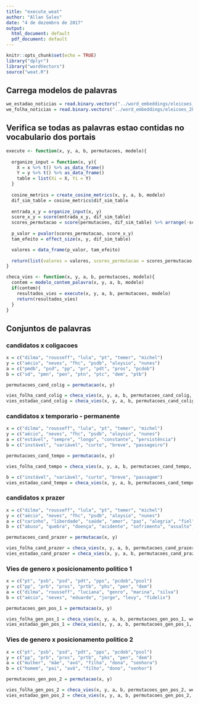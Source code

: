 ```yaml
---
title: "execute_weat"
author: "Allan Sales"
date: "4 de dezembro de 2017"
output:
  html_document: default
  pdf_document: default
---
```


```r
knitr::opts_chunk$set(echo = TRUE)
library("dplyr")
library("wordVectors")
source("weat.R")
```

## Carrega modelos de palavras
```r
we_estadao_noticias = read.binary.vectors("../word_embeddings/eleicoes_2014/embeddings/estadao_noticias_eleicao_2014.bin")
we_folha_noticias = read.binary.vectors("../word_embeddings/eleicoes_2014/embeddings/folha_noticias_eleicao_2014.bin")
```

## Verifica se todas as palavras estao contidas no vocabulario dos portais
```r
execute <- function(x, y, a, b, permutacoes, modelo){
  
  organize_input = function(x, y){
    X = x %>% t() %>% as_data_frame()
    Y = y %>% t() %>% as_data_frame()
    table = list(Xi = X, Yi = Y)
  }
  
  cosine_metrics = create_cosine_metrics(x, y, a, b, modelo)
  dif_sim_table = cosine_metrics$dif_sim_table
  
  entrada_x_y = organize_input(x, y)
  score_x_y = score(entrada_x_y, dif_sim_table)
  scores_permutacao = score(permutacoes, dif_sim_table) %>% arrange(-score)
  
  p_valor = pvalor(scores_permutacao, score_x_y)
  tam_efeito = effect_size(x, y, dif_sim_table)

  valores = data_frame(p_valor, tam_efeito)
  
  return(list(valores = valores, scores_permutacao = scores_permutacao, score_X_Y = score_x_y))
}

checa_vies <- function(x, y, a, b, permutacoes, modelo){
  contem = modelo_contem_palavra(x, y, a, b, modelo)
  if(contem){
    resultados_vies = execute(x, y, a, b, permutacoes, modelo)
    return(resultados_vies)  
  }
}
```

## Conjuntos de palavras
### candidatos x coligacoes
```r
x = c("dilma", "rousseff", "lula", "pt", "temer", "michel")
y = c("aécio", "neves", "fhc", "psdb", "aloysio", "nunes")
a = c("pmdb", "psd", "pp", "pr", "pdt", "pros", "pcdob") 
b = c("sd", "pmn", "pen", "ptn", "ptc", "dem", "ptb")

permutacoes_cand_colig = permutacao(x, y)

vies_folha_cand_colig = checa_vies(x, y, a, b, permutacoes_cand_colig, we_folha_noticias)
vies_estadao_cand_colig = checa_vies(x, y, a, b, permutacoes_cand_colig, we_estadao_noticias)
```

### candidatos x temporario - permanente
```r
x = c("dilma", "rousseff", "lula", "pt", "temer", "michel")
y = c("aécio", "neves", "fhc", "psdb", "aloysio", "nunes")
a = c("estável", "sempre", "longo", "constante", "persistência")
b = c("instável", "variável", "curto", "breve", "passageiro")

permutacoes_cand_tempo = permutacao(x, y)

vies_folha_cand_tempo = checa_vies(x, y, a, b, permutacoes_cand_tempo, we_folha_noticias)

b = c("instável", "variável", "curto", "breve", "passagem")
vies_estadao_cand_tempo = checa_vies(x, y, a, b, permutacoes_cand_tempo, we_estadao_noticias)
```

### candidatos x prazer
```r
x = c("dilma", "rousseff", "lula", "pt", "temer", "michel")
y = c("aécio", "neves", "fhc", "psdb", "aloysio", "nunes")
a = c("carinho", "liberdade", "saúde", "amor", "paz", "alegria", "fiel", "honesto", "sorte", "diploma", "presente", "honra", "família", "feliz", "férias")
b = c("abuso", "quebra", "doença", "acidente", "sofrimento", "assalto", "desastre", "ódio", "tragédia", "cadeia", "pobreza", "feio", "câncer", "morte", "prisão")

permutacoes_cand_prazer = permutacao(x, y)

vies_folha_cand_prazer = checa_vies(x, y, a, b, permutacoes_cand_prazer, we_folha_noticias)
vies_estadao_cand_prazer = checa_vies(x, y, a, b, permutacoes_cand_prazer, we_estadao_noticias)
```

### Vies de genero x posicionamento politico 1
```r
x = c("pt", "psb", "psd", "pdt", "pps", "pcdob","psol")
y = c("pp", "prb", "pros", "prtb", "phs", "pen", "dem")
a = c("dilma", "rousseff", "luciana", "genro", "marina", "silva")
b = c("aécio", "neves", "eduardo", "jorge", "levy", "fidelix")

permutacoes_gen_pos_1 = permutacao(x, y)

vies_folha_gen_pos_1 = checa_vies(x, y, a, b, permutacoes_gen_pos_1, we_folha_noticias)
vies_estadao_gen_pos_1 = checa_vies(x, y, a, b, permutacoes_gen_pos_1, we_estadao_noticias)
```

### Vies de genero x posicionamento politico 2
```r
x = c("pt", "psb", "psd", "pdt", "pps", "pcdob","psol")
y = c("pp", "prb", "pros", "prtb", "phs", "pen", "dem")
a = c("mulher", "mãe", "avó", "filha", "dona", "senhora")
b = c("homem", "pai", "avô", "filho", "dono", "senhor")

permutacoes_gen_pos_2 = permutacao(x, y)

vies_folha_gen_pos_2 = checa_vies(x, y, a, b, permutacoes_gen_pos_2, we_folha_noticias)
vies_estadao_gen_pos_2 = checa_vies(x, y, a, b, permutacoes_gen_pos_2, we_estadao_noticias)
```